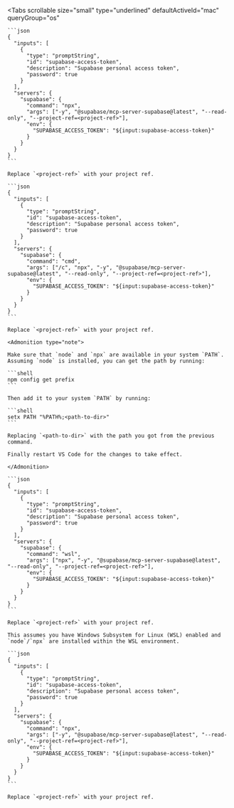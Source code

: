 <Tabs
  scrollable
  size="small"
  type="underlined"
  defaultActiveId="mac"
  queryGroup="os"
>

  <TabPanel id="mac" label="macOS">

    ```json
    {
      "inputs": [
        {
          "type": "promptString",
          "id": "supabase-access-token",
          "description": "Supabase personal access token",
          "password": true
        }
      ],
      "servers": {
        "supabase": {
          "command": "npx",
          "args": ["-y", "@supabase/mcp-server-supabase@latest", "--read-only", "--project-ref=<project-ref>"],
          "env": {
            "SUPABASE_ACCESS_TOKEN": "${input:supabase-access-token}"
          }
        }
      }
    }
    ```

    Replace `<project-ref>` with your project ref.

  </TabPanel>

  <TabPanel id="windows" label="Windows">

    ```json
    {
      "inputs": [
        {
          "type": "promptString",
          "id": "supabase-access-token",
          "description": "Supabase personal access token",
          "password": true
        }
      ],
      "servers": {
        "supabase": {
          "command": "cmd",
          "args": ["/c", "npx", "-y", "@supabase/mcp-server-supabase@latest", "--read-only", "--project-ref=<project-ref>"],
          "env": {
            "SUPABASE_ACCESS_TOKEN": "${input:supabase-access-token}"
          }
        }
      }
    }
    ```

    Replace `<project-ref>` with your project ref.

    <Admonition type="note">

    Make sure that `node` and `npx` are available in your system `PATH`. Assuming `node` is installed, you can get the path by running:

    ```shell
    npm config get prefix
    ```

    Then add it to your system `PATH` by running:

    ```shell
    setx PATH "%PATH%;<path-to-dir>"
    ```

    Replacing `<path-to-dir>` with the path you got from the previous command.

    Finally restart VS Code for the changes to take effect.

    </Admonition>

  </TabPanel>

  <TabPanel id="wsl" label="Windows (WSL)">

    ```json
    {
      "inputs": [
        {
          "type": "promptString",
          "id": "supabase-access-token",
          "description": "Supabase personal access token",
          "password": true
        }
      ],
      "servers": {
        "supabase": {
          "command": "wsl",
          "args": ["npx", "-y", "@supabase/mcp-server-supabase@latest",  "--read-only", "--project-ref=<project-ref>"],
          "env": {
            "SUPABASE_ACCESS_TOKEN": "${input:supabase-access-token}"
          }
        }
      }
    }
    ```

    Replace `<project-ref>` with your project ref.

    This assumes you have Windows Subsystem for Linux (WSL) enabled and `node`/`npx` are installed within the WSL environment.

  </TabPanel>

  <TabPanel id="linux" label="Linux">

    ```json
    {
      "inputs": [
        {
          "type": "promptString",
          "id": "supabase-access-token",
          "description": "Supabase personal access token",
          "password": true
        }
      ],
      "servers": {
        "supabase": {
          "command": "npx",
          "args": ["-y", "@supabase/mcp-server-supabase@latest", "--read-only", "--project-ref=<project-ref>"],
          "env": {
            "SUPABASE_ACCESS_TOKEN": "${input:supabase-access-token}"
          }
        }
      }
    }
    ```

    Replace `<project-ref>` with your project ref.

  </TabPanel>

</Tabs>
